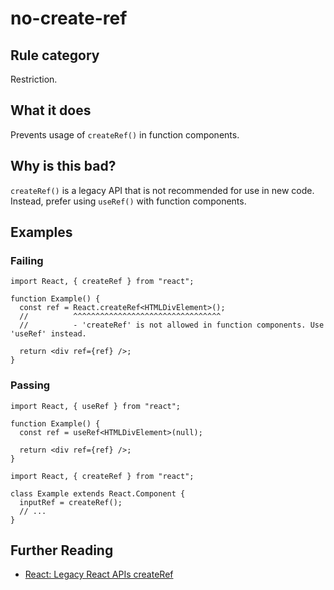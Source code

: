 # no-create-ref

## Rule category

Restriction.

## What it does

Prevents usage of `createRef()` in function components.

## Why is this bad?

`createRef()` is a legacy API that is not recommended for use in new code. Instead, prefer using `useRef()` with function components.

## Examples

### Failing

```tsx twoslash
import React, { createRef } from "react";

function Example() {
  const ref = React.createRef<HTMLDivElement>();
  //          ^^^^^^^^^^^^^^^^^^^^^^^^^^^^^^^^^
  //          - 'createRef' is not allowed in function components. Use 'useRef' instead.

  return <div ref={ref} />;
}
```

### Passing

```tsx twoslash
import React, { useRef } from "react";

function Example() {
  const ref = useRef<HTMLDivElement>(null);

  return <div ref={ref} />;
}
```

```tsx twoslash
import React, { createRef } from "react";

class Example extends React.Component {
  inputRef = createRef();
  // ...
}
```

## Further Reading

- [React: Legacy React APIs createRef](https://react.dev/reference/react/createRef)

